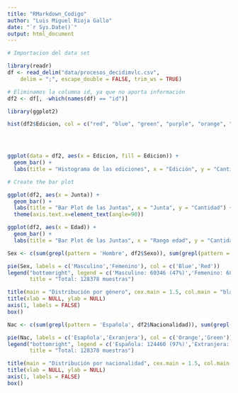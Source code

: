 ```yaml
---
title: "RMarkdown_Codigo"
author: "Luis Miguel Rioja Gallo"
date: "`r Sys.Date()`"
output: html_document
---
```


```r
# Importacion del data set

library(readr)
df <- read_delim("data/procesos_decidimvlc.csv", 
    delim = ";", escape_double = FALSE, trim_ws = TRUE)
```


```r
# Eliminamos la columna id, ya que no aporta información
df2 <- df[, -which(names(df) == "id")]

```

```r
library(ggplot2)

hist(df2$Edicion, col = c("red", "blue", "green", "purple", "orange", "pink", "cyan"))


  
```


```r

ggplot(data = df2, aes(x = Edicion, fill = Edicion)) + 
  geom_bar() +
  labs(title = "Histograma de las ediciones", x = "Edición", y = "Cantidad")

```


```r
# Create the bar plot

ggplot(df2, aes(x = Junta)) +
  geom_bar() +
  labs(title = "Bar Plot de las Juntas", x = "Junta", y = "Cantidad") +
  theme(axis.text.x=element_text(angle=90))
```


```r
ggplot(df2, aes(x = Edad)) +
  geom_bar() +
  labs(title = "Bar Plot de las Juntas", x = "Rango edad", y = "Cantidad")
```


```r

Sex <- c(sum(grepl(pattern = 'Hombre', df2$Sexo)), sum(grepl(pattern = 'Mujer', df2$Sexo)))

pie(Sex, labels = c('Masculino','Femenino'), col = c('Blue','Red'))
legend("bottomright", legend = c('Masculino: 60346 (47%)','Femenino: 68032 (53%)'), fill = c('Blue','Red'), 
       title = "Total: 128378 muestras")

title(main = "Distribución por género", cex.main = 1.5, col.main = "black")
title(xlab = NULL, ylab = NULL)
axis(1, labels = FALSE)
box()
```

```r
Nac <- c(sum(grepl(pattern = 'Española', df2$Nacionalidad)), sum(grepl(pattern = 'Extranjera', df2$Nacionalidad)))

pie(Nac, labels = c('Esapñola','Exranjera'), col = c('Orange','Green'))
legend("bottomright", legend = c('Española: 124460 (97%)','Extranjera: 3918 (3%)'), fill = c('Orange','Green'), 
       title = "Total: 128378 muestras")

title(main = "Distribución por nacionalidad", cex.main = 1.5, col.main = "black")
title(xlab = NULL, ylab = NULL)
axis(1, labels = FALSE)
box()
```


